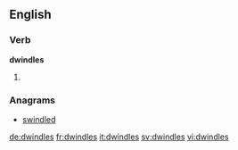 ==English==

===Verb===
'''dwindles'''

# {{third-person singular of|dwindle}}

===Anagrams===
* [[swindled#English|swindled]]

[[de:dwindles]]
[[fr:dwindles]]
[[it:dwindles]]
[[sv:dwindles]]
[[vi:dwindles]]
